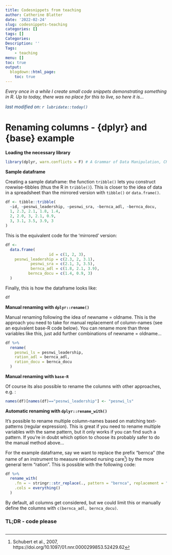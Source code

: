 ```yaml
---
title: Codesnippets from teaching
author: Catherine Blatter
date: '2022-02-24'
slug: codesnippets-teaching
categories: []
tags: []
Categories:
Description: ''
Tags:
    - teaching
menu: []
toc: true
output:
  blogdown::html_page:
    toc: true
---
```


*Every once in a while I create small code snippets demonstrating something in R. 
Up to today, there was no place for this to live, so here it is...*

<span style="color:#153d6b;">*last modified on: `r lubridate::today()`*</span>

# Renaming columns - {dplyr} and {base} example

**Loading the necessary library**

```r
library(dplyr, warn.conflicts = F) # A Grammar of Data Manipulation, CRAN v1.0.8 

```

**Sample dataframe**

Creating a sample dataframe: the function `tribble()` lets you construct 
rowwise-tibbles (thus the R in `tribble()`). This is closer to the idea of 
data in a spreadsheet than the mirrored version with `tibble()` or `data.frame()`. 

```r
df <- tibble::tribble(
  ~id, ~pesnwi_leadership, ~pesnwi_sra, ~bernca_adl, ~bernca_docu,
  1, 2.3, 2.1, 1.8, 1.4,
  2, 2.0, 3, 2.1, 0.9,
  3, 3.1, 3.5, 3.9, 3
)
```

This is the equivalent code for the 'mirrored' version: 

```r
df <- 
  data.frame(
                   id = c(1, 2, 3),
    pesnwi_leadership = c(2.3, 2, 3.1),
           pesnwi_sra = c(2.1, 3, 3.5),
           bernca_adl = c(1.8, 2.1, 3.9),
          bernca_docu = c(1.4, 0.9, 3)
  )
```

Finally, this is how the dataframe looks like: 

```r
df
```


**Manual renaming with `dplyr::rename()`**

Manual renaming following the idea of newname = oldname.
This is the approach you need to take for manual replacement of 
column-names (see an equivalent base-R code below). You can rename more than
three variables like this, just add further combinations of newname = oldname...

```r
df %>%
  rename(
    pesnwi_ls = pesnwi_leadership,
    ration_adl = bernca_adl,
    ration_docu = bernca_docu
  )
```

**Manual renaming with `base-R`**

Of course its also possible to rename the columns with other approaches, e.g. : 
```r
names(df)[names(df)=="pesnwi_leadership"] <- "pesnwi_ls"
```

**Automatic renaming with `dplyr::rename_with()`**

It's possible to rename multiple column-names based on matching text-patterns 
(regular expression). This is great if you need to rename multiple variables with
the same pattern, but it only works if you can find such a pattern. If you're in 
doubt which option to choose its probably safer to do the manual method above...

For the example dataframe, say we want to replace the prefix "bernca" (the name of 
an instrument to measure rationed nursing care^[Schubert et al., 2007, https://doi.org/10.1097/01.nnr.0000299853.52429.62]) 
by the more general term "ration". This is possible with the following code: 

```r
df %>%
  rename_with(
    .fn = ~ stringr::str_replace(., pattern = "bernca", replacement = "ration"),
    .cols = everything()
  )
```

By default, all columns get considered, but we could limit this or manually 
define the columns with `c(bernca_adl, bernca_docu)`. 

### TL;DR - code please

```embed

```

